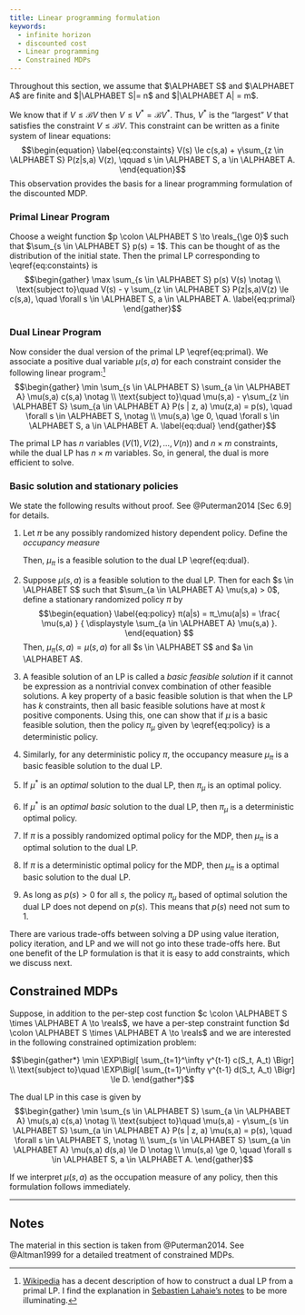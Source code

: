 ```yaml
---
title: Linear programming formulation
keywords:
  - infinite horizon
  - discounted cost
  - Linear programming
  - Constrained MDPs
---
```


Throughout this section, we assume that $\ALPHABET S$ and $\ALPHABET A$ are finite and $|\ALPHABET S|= n$ and $|\ALPHABET A| = m$. 

We know that if $V \le \mathcal B V$ then $V \le V^* = \mathcal B V^*$. Thus,
$V^*$ is the "largest" $V$ that satisfies the constraint $V \le \mathcal B V$.
This constraint can be written as a finite system of linear equations:
$$\begin{equation} \label{eq:constaints}
V(s) \le c(s,a) + γ\sum_{z \in \ALPHABET S} P(z|s,a) V(z), 
\qquad s \in \ALPHABET S, a \in \ALPHABET A.
\end{equation}$$
This observation provides the basis for a linear programming formulation of
the discounted MDP. 

### Primal Linear Program {-}

Choose a weight function $p \colon \ALPHABET S \to \reals_{\ge 0}$ such that
$\sum_{s \in \ALPHABET S} p(s) = 1$. This can be thought of as the
distribution of the initial state. Then the primal LP corresponding to
\\eqref{eq:constaints} is
$$\begin{gather}
  \max \sum_{s \in \ALPHABET S} p(s) V(s) \notag \\
  \text{subject to}\quad
  V(s) - γ \sum_{z \in \ALPHABET S} P(z|s,a)V(z) \le c(s,a), 
  \quad \forall s \in \ALPHABET S, a \in \ALPHABET A.
  \label{eq:primal}
\end{gather}$$

### Dual Linear Program {-}

Now consider the dual version of the primal LP \\eqref{eq:primal}. We
associate a positive dual variable $\mu(s,a)$ for each constraint consider the
following linear program:[^1]
$$\begin{gather}
  \min \sum_{s \in \ALPHABET S} \sum_{a \in \ALPHABET A} \mu(s,a) c(s,a)
  \notag \\
  \text{subject to}\quad
  \mu(s,a) - γ\sum_{z \in \ALPHABET S} \sum_{a \in \ALPHABET A}
  P(s | z, a) \mu(z,a) = p(s), \quad \forall s \in \ALPHABET S, \notag \\
  \mu(s,a) \ge 0, \quad \forall s \in \ALPHABET S, a \in \ALPHABET A. 
  \label{eq:dual}
\end{gather}$$

[^1]: [Wikipedia] has a decent description of how to construct a dual LP from
  a primal LP. I find the explanation in [Sebastien Lahaie's notes][LP] to be
  more illuminating.

[Wikipedia]: https://en.wikipedia.org/wiki/Dual_linear_program
[LP]: http://slahaie.net/docs/lpdual.pdf


The primal LP has $n$ variables ($V(1), V(2), \dots, V(n)$) and $n \times m$
constraints, while the dual LP has $n \times m$ variables. So, in general, the
dual is more efficient to solve. 

### Basic solution and stationary policies {-}

We state the following results without proof. See @Puterman2014 [Sec 6.9] for
details. 

1. Let $π$ be any possibly randomized history dependent policy. Define the
   _occupancy measure_
    
    \begin{align*}
    \mu_π(s,a) &= (1-γ)
    \EXP\biggl[ \sum_{t=1}^∞ γ^{t-1} \IND\{S_t = s, A_t = a\} \biggr]
    \\
    &= (1-γ) \sum_{z \in \ALPHABET S} p(z) 
    \sum_{t=1}^\infty γ^{t-1} \PR^{π}(S_t = s, A_t = a \mid S_1 = z).
    \end{align*}

    Then, $\mu_π$ is a feasible solution to the dual LP \\eqref{eq:dual}.

2. Suppose $\mu(s,a)$ is a feasible solution to the dual LP. Then for each $s
   \in \ALPHABET S$ such that $\sum_{a \in \ALPHABET A} \mu(s,a) > 0$, define
   a stationary randomized policy $π$ by
   $$\begin{equation} \label{eq:policy}
    π(a|s) = π_\mu(a|s) = \frac{ \mu(s,a) } { \displaystyle \sum_{a \in \ALPHABET A} \mu(s,a) }. 
   \end{equation} $$
   Then, $\mu_{π}(s,a) = \mu(s,a)$ for all $s \in \ALPHABET S$ and $a \in \ALPHABET A$. 

3. A feasible solution of an LP is called a _basic feasible solution_ if it cannot be expression as a nontrivial convex combination of other feasible solutions. A key property of a basic feasible solution is that when the LP has $k$ constraints, then all basic feasible solutions have at most $k$ positive components. Using this, one can show that if $\mu$ is a basic feasible solution, then the policy $π_{μ}$ given by \\eqref{eq:policy} is a deterministic policy.

4. Similarly, for any deterministic policy $π$, the occupancy measure $\mu_{π}$ is a basic feasible solution to the dual LP. 


5. If $\mu^*$ is an _optimal_ solution to the dual LP, then $π_{\mu}$ is an optimal policy. 

6. If $\mu^*$ is an _optimal basic_ solution to the dual LP, then $π_{\mu}$ is a deterministic optimal policy.

7. If $π$ is a possibly randomized optimal policy for the MDP, then $\mu_{π}$ is a optimal solution to the dual LP.

8. If $π$ is a deterministic optimal policy for the MDP, then $\mu_{π}$ is a optimal basic solution to the dual LP. 

9. As long as $p(s) > 0$ for all $s$, the policy $π_\mu$ based of optimal
   solution the dual LP does not depend on $p(s)$. This means that $p(s)$
   need not sum to 1. 

There are various trade-offs between solving a DP using value iteration,
policy iteration, and LP and we will not go into these trade-offs here. But
one benefit of the LP formulation is that it is easy to add constraints, which
we discuss next.

## Constrained MDPs

Suppose, in addition to the per-step cost function $c \colon \ALPHABET S
\times \ALPHABET A \to \reals$, we have a per-step constraint function $d
\colon \ALPHABET S \times \ALPHABET A \to \reals$ and we are interested in the
following constrained optimization problem:

$$\begin{gather*}
\min \EXP\Bigl[ \sum_{t=1}^\infty γ^{t-1} c(S_t, A_t) \Bigr] \\
\text{subject to}\quad
\EXP\Bigl[ \sum_{t=1}^\infty γ^{t-1} d(S_t, A_t) \Bigr] \le D. 
\end{gather*}$$

The dual LP in this case is given by 
$$\begin{gather}
  \min \sum_{s \in \ALPHABET S} \sum_{a \in \ALPHABET A} \mu(s,a) c(s,a)
  \notag \\
  \text{subject to}\quad
  \mu(s,a) - γ\sum_{s \in \ALPHABET S} \sum_{a \in \ALPHABET A}
  P(s | z, a) \mu(s,a) = p(s), \quad \forall s \in \ALPHABET S, \notag \\
  \sum_{s \in \ALPHABET S} \sum_{a \in \ALPHABET A} \mu(s,a) d(s,a) \le D \notag \\
  \mu(s,a) \ge 0, \quad \forall s \in \ALPHABET S, a \in \ALPHABET A. 
\end{gather}$$

If we interpret $\mu(s,a)$ as the occupation measure of any policy, then this
formulation follows immediately. 

---

## Notes {-}

The material in this section is taken from @Puterman2014. See @Altman1999 for a detailed treatment of constrained MDPs. 


